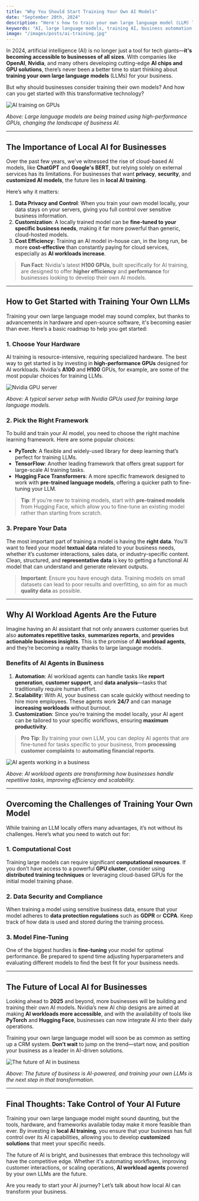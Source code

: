 ```yaml
---
title: "Why You Should Start Training Your Own AI Models"
date: "September 20th, 2024"
description: "Here's how to train your own large language model (LLM) locally and why it's crucial."
keywords: "AI, large language models, training AI, business automation, AI agents, local AI training"
image: "/images/posts/ai-training.jpg"
---
```


In 2024, artificial intelligence (AI) is no longer just a tool for tech giants—**it's becoming accessible to businesses of all sizes**. With companies like **OpenAI**, **Nvidia**, and many others developing cutting-edge **AI chips and GPU solutions**, there’s never been a better time to start thinking about **training your own large language models** (LLMs) for your business.

But why should businesses consider training their own models? And how can you get started with this transformative technology?

<img src="/images/posts/ai-training.jpg" alt="AI training on GPUs" />

_Above: Large language models are being trained using high-performance GPUs, changing the landscape of business AI._

---

## The Importance of Local AI for Businesses

Over the past few years, we've witnessed the rise of cloud-based AI models, like **ChatGPT** and **Google's BERT**, but relying solely on external services has its limitations. For businesses that want **privacy**, **security**, and **customized AI models**, the future lies in **local AI training**.

Here’s why it matters:

1. **Data Privacy and Control**: When you train your own model locally, your data stays on your servers, giving you full control over sensitive business information.
2. **Customization**: A locally trained model can be **fine-tuned to your specific business needs**, making it far more powerful than generic, cloud-hosted models.
3. **Cost Efficiency**: Training an AI model in-house can, in the long run, be more **cost-effective** than constantly paying for cloud services, especially as **AI workloads increase**.

> **Fun Fact**: Nvidia's latest **H100 GPUs**, built specifically for AI training, are designed to offer **higher efficiency** and **performance** for businesses looking to develop their own AI models.

---

## How to Get Started with Training Your Own LLMs

Training your own large language model may sound complex, but thanks to advancements in hardware and open-source software, it's becoming easier than ever. Here’s a basic roadmap to help you get started:

### 1. **Choose Your Hardware**

AI training is resource-intensive, requiring specialized hardware. The best way to get started is by investing in **high-performance GPUs** designed for AI workloads. Nvidia's **A100** and **H100** GPUs, for example, are some of the most popular choices for training LLMs.

<img src="/images/posts/nvidia-gpu-server.jpg" alt="Nvidia GPU server" />

_Above: A typical server setup with Nvidia GPUs used for training large language models._

### 2. **Pick the Right Framework**

To build and train your AI model, you need to choose the right machine learning framework. Here are some popular choices:

- **PyTorch**: A flexible and widely-used library for deep learning that’s perfect for training LLMs.
- **TensorFlow**: Another leading framework that offers great support for large-scale AI training tasks.
- **Hugging Face Transformers**: A more specific framework designed to work with **pre-trained language models**, offering a quicker path to fine-tuning your LLM.

> **Tip**: If you’re new to training models, start with **pre-trained models** from Hugging Face, which allow you to fine-tune an existing model rather than starting from scratch.

### 3. **Prepare Your Data**

The most important part of training a model is having the **right data**. You’ll want to feed your model **textual data** related to your business needs, whether it’s customer interactions, sales data, or industry-specific content. Clean, structured, and **representative data** is key to getting a functional AI model that can understand and generate relevant outputs.

> **Important**: Ensure you have enough data. Training models on small datasets can lead to poor results and overfitting, so aim for as much **quality data** as possible.

---

## Why AI Workload Agents Are the Future

Imagine having an AI assistant that not only answers customer queries but also **automates repetitive tasks**, **summarizes reports**, and **provides actionable business insights**. This is the promise of **AI workload agents**, and they’re becoming a reality thanks to large language models.

### Benefits of AI Agents in Business

1. **Automation**: AI workload agents can handle tasks like **report generation**, **customer support**, and **data analysis**—tasks that traditionally require human effort.
2. **Scalability**: With AI, your business can scale quickly without needing to hire more employees. These agents work **24/7** and can manage **increasing workloads** without burnout.
3. **Customization**: Since you’re training the model locally, your AI agent can be tailored to your specific workflows, ensuring **maximum productivity**.

> **Pro Tip**: By training your own LLM, you can deploy AI agents that are fine-tuned for tasks specific to your business, from **processing customer complaints** to **automating financial reports**.

<img src="/images/posts/ai-agent.jpg" alt="AI agents working in a business" />

_Above: AI workload agents are transforming how businesses handle repetitive tasks, improving efficiency and scalability._

---

## Overcoming the Challenges of Training Your Own Model

While training an LLM locally offers many advantages, it’s not without its challenges. Here’s what you need to watch out for:

### 1. **Computational Cost**

Training large models can require significant **computational resources**. If you don’t have access to a powerful **GPU cluster**, consider using **distributed training techniques** or leveraging cloud-based GPUs for the initial model training phase.

### 2. **Data Security and Compliance**

When training a model using sensitive business data, ensure that your model adheres to **data protection regulations** such as **GDPR** or **CCPA**. Keep track of how data is used and stored during the training process.

### 3. **Model Fine-Tuning**

One of the biggest hurdles is **fine-tuning** your model for optimal performance. Be prepared to spend time adjusting hyperparameters and evaluating different models to find the best fit for your business needs.

---

## The Future of Local AI for Businesses

Looking ahead to **2025** and beyond, more businesses will be building and training their own AI models. Nvidia’s new AI chip designs are aimed at making **AI workloads more accessible**, and with the availability of tools like **PyTorch** and **Hugging Face**, businesses can now integrate AI into their daily operations.

Training your own large language model will soon be as common as setting up a CRM system. **Don’t wait** to jump on the trend—start now, and position your business as a leader in AI-driven solutions.

<img
  src="/images/posts/ai-business-future.jpg"
  alt="The future of AI in business"
/>

_Above: The future of business is AI-powered, and training your own LLMs is the next step in that transformation._

---

## Final Thoughts: Take Control of Your AI Future

Training your own large language model might sound daunting, but the tools, hardware, and frameworks available today make it more feasible than ever. By investing in **local AI training**, you ensure that your business has full control over its AI capabilities, allowing you to develop **customized solutions** that meet your specific needs.

The future of AI is bright, and businesses that embrace this technology will have the competitive edge. Whether it's automating workflows, improving customer interactions, or scaling operations, **AI workload agents** powered by your own LLMs are the future.

Are you ready to start your AI journey? Let’s talk about how local AI can transform your business.
